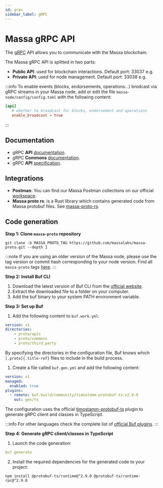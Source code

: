 ```yaml
---
id: grpc
sidebar_label: gRPC
---
```


# Massa gRPC API

The [gRPC](https://grpc.io/) API allows you to communicate with the Massa blockchain.

The Massa gRPC API is splitted in two parts:

- **Public API**: used for blockchain interactions. Default port:
    33037 e.g. [](grpc://localhost:33037)
- **Private API**: used for node management. Default port: 33038 e.g.
    [](grpc://localhost:33038)

:::info
To enable events (blocks, endorsements, operations...) brodcast via gRPC streams in your Massa node, add or edit the file
`massa-node/config/config.toml` with the following content:

```toml
[api]
   # whether to broadcast for blocks, endorsement and operations
   enable_broadcast = true
```
:::

## Documentation

- gRPC **API** [documentation](https://htmlpreview.github.io/?https://github.com/massalabs/massa-proto/blob/main/doc/api.html).
- gRPC **Commons** [documentation](https://htmlpreview.github.io/?https://github.com/massalabs/massa-proto/blob/main/doc/commons.html).
- gRPC **API** [specification](https://github.com/massalabs/massa-proto/tree/main/proto/apis/massa/api/v1).

## Integrations

- **Postman**: You can find our Massa Postman collections on our official
[workspace](https://www.postman.com/massalabs).
- **Massa proto rs**: is a Rust library which contains generated code from Massa protobuf files. See
[massa-proto-rs](https://github.com/massalabs/massa-proto-rs).

## Code generation

**Step 1: Clone `massa-proto` repository**

```shell
git clone -b MASSA_PROTO_TAG https://github.com/massalabs/massa-proto.git --depth 1
```

:::note
If you are using an older version of the Massa node, please use the tag version or commit hash corresponding to your node version.
Find all `massa-proto` tags [here](https://github.com/massalabs/massa-proto/tags).
:::

**Step 2: Install Buf CLI**

1.  Download the latest version of Buf CLI from the [official website](https://docs.buf.build/installation).
2.  Extract the downloaded file to a folder on your computer.
3.  Add the buf binary to your system PATH environment variable.

**Step 3: Set up Buf**

1.  Add the following content to `buf.work.yml`:

```yaml
version: v1
directories:
    - proto/apis
    - proto/commons
    - proto/third_party
```

By specifying the directories in the configuration file, Buf knows which
`[.proto]{.title-ref}` files to include in the build process.

1.  Create a file called `buf.gen.yml` and add the following content:

```yaml
version: v1
managed:
  enabled: true
plugins:
  - remote: buf.build/community/timostamm-protobuf-ts:v2.9.0
    out: gen/ts
```

The configuration uses the official [timostamm-protobuf-ts](https://buf.build/community/timostamm-protobuf-ts)
plugin to generate gRPC client and classes in TypeScript.

:::info
For other languages check the complete list of [official Buf plugins](https://buf.build/plugins).
:::

**Step 4: Generate gRPC client/classes in TypeScript**

1.  Launch the code generation:

```yaml
buf generate
```

2.  Install the required dependencies for the generated code to your project:

```shell
npm install @protobuf-ts/runtime@^2.9.0 @protobuf-ts/runtime-rpc@^2.9.0
```
